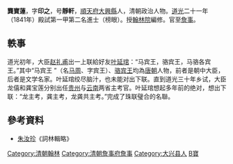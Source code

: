 '''龔寶蓮'''，字'''印之'''，号'''靜軒'''，[[順天府|順天府]][[大兴县_(金朝)|大興縣]]人，清朝政治人物。[[道光|道光]]二十一年（1841年）殿試第一甲第二名進士（榜眼）。授[[翰林院|翰林院]]編修。官至[[詹事|詹事]]。

==軼事==
道光初年，大臣[[赵礼甫|赵礼甫]]出一上联給好友[[叶延琯|叶延琯]]：“马宾王，骆宾王，马骆各宾王。”其中“马宾王 ”（名[[马周|马周]]、字宾王）、[[骆宾王|骆宾王]]均為[[唐朝|唐朝]]人物，前者是朝中大臣，后者是文学名家。叶延琯绞尽脑汁，也未能对出下联。直到道光三十年乡试，大臣龙僖和龚宝莲分别出任[[贵州|贵州]]与[[云南|云南]]两省主考官。叶延琯想起多年前的绝对，想出下联：“龙主考，龚主考，龙龚共主考。”完成了珠联璧合的名聯。

== 參考資料 ==
*[[朱汝珍|朱汝珍]]《詞林輯略》

{{道光二十一年辛丑恩科殿試金榜}}
{{清朝官员小作品}}
{{Authority control}}
{{DEFAULTSORT:Gong龔}}
[[Category:清朝翰林|Category:清朝翰林]]
[[Category:清朝詹事府詹事|Category:清朝詹事府詹事]]
[[Category:大兴县人|Category:大兴县人]]
[[Category:龔姓|B寶]]